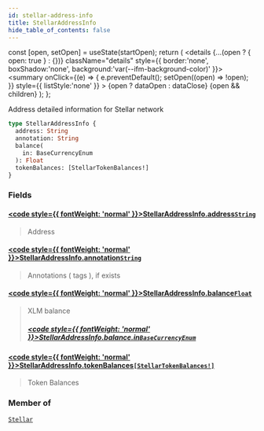 ```yaml
---
id: stellar-address-info
title: StellarAddressInfo
hide_table_of_contents: false
---
```







  const [open, setOpen] = useState(startOpen);
  return (
    <details {...(open ? { open: true } : {})} className="details" style={{ border:'none', boxShadow:'none', background:'var(--ifm-background-color)' }}>
      <summary
        onClick={(e) => {
          e.preventDefault();
          setOpen((open) => !open);
        }}
        style={{ listStyle:'none' }}
      >
      {open ? dataOpen : dataClose}
      </summary>
      {open && children}
    </details>
  );
};








Address detailed information for Stellar network


```graphql
type StellarAddressInfo {
  address: String
  annotation: String
  balance(
    in: BaseCurrencyEnum
  ): Float
  tokenBalances: [StellarTokenBalances!]
}
```




### Fields

#### [<code style={{ fontWeight: 'normal' }}>StellarAddressInfo.<b>address</b></code>](#)<Bullet />[`String`](/docs/graphql-reference/scalars/string) <Badge class="badge badge--secondary" text="scalar"/> 
> 
> 
> Address
> 

#### [<code style={{ fontWeight: 'normal' }}>StellarAddressInfo.<b>annotation</b></code>](#)<Bullet />[`String`](/docs/graphql-reference/scalars/string) <Badge class="badge badge--secondary" text="scalar"/> 
> 
> 
> Annotations ( tags ), if exists
> 

#### [<code style={{ fontWeight: 'normal' }}>StellarAddressInfo.<b>balance</b></code>](#)<Bullet />[`Float`](/docs/graphql-reference/scalars/float) <Badge class="badge badge--secondary" text="scalar"/> 
> 
> 
> XLM balance
> ##### [<code style={{ fontWeight: 'normal' }}>StellarAddressInfo.balance.<b>in</b></code>](#)<Bullet />[`BaseCurrencyEnum`](/docs/graphql-reference/enums/base-currency-enum) <Badge class="badge badge--secondary" text="enum"/> 
> 
> 
> 
> 

#### [<code style={{ fontWeight: 'normal' }}>StellarAddressInfo.<b>tokenBalances</b></code>](#)<Bullet />[`[StellarTokenBalances!]`](/docs/graphql-reference/objects/stellar-token-balances) <Badge class="badge badge--secondary" text="list"/> <Badge class="badge badge--secondary" text="object"/> 
> 
> 
> Token Balances
> 



### Member of

[`Stellar`](/docs/graphql-reference/objects/stellar)  <Badge class="secondary" text="object"/>

